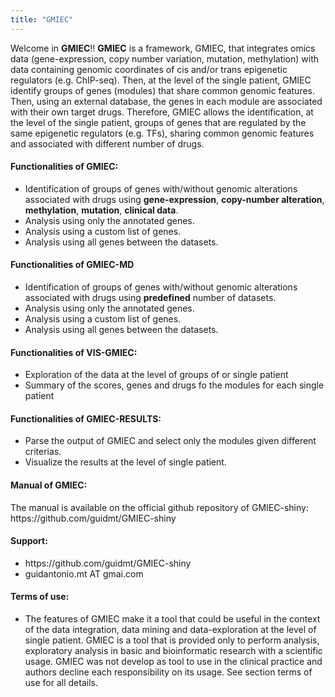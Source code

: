 ```yaml
---
title: "GMIEC"
---
```

  
Welcome in **GMIEC**!! **GMIEC** is a framework, GMIEC, that integrates omics data (gene-expression, copy number variation, mutation, methylation) with data containing genomic coordinates of cis and/or trans epigenetic regulators (e.g. ChIP-seq). Then, at the level of the single patient, GMIEC identify groups of genes (modules) that share common genomic features. Then, using an external database, the genes in each module are associated with their own target drugs. Therefore, GMIEC allows the identification, at the level of the single patient, groups of genes that are regulated by the same epigenetic regulators (e.g. TFs), sharing common genomic features and associated with different number of drugs.

#### **Functionalities of GMIEC:**

- Identification of groups of genes with/without genomic alterations associated with drugs using **gene-expression**, **copy-number alteration**, **methylation**, **mutation**, **clinical data**.
- Analysis using only the annotated genes.
- Analysis using a custom list of genes.
- Analysis using all genes between the datasets.

#### **Functionalities of GMIEC-MD**
- Identification of groups of genes with/without genomic alterations associated with drugs using **predefined** number of datasets.
- Analysis using only the annotated genes.
- Analysis using a custom list of genes.
- Analysis using all genes between the datasets.

#### **Functionalities of VIS-GMIEC:**
- Exploration of the data at the level of groups of or single patient
- Summary of the scores, genes and drugs fo the modules for each single patient

#### **Functionalities of GMIEC-RESULTS:**
- Parse the output of GMIEC and select only the modules given different criterias.
- Visualize the results at the level of single patient.

#### **Manual of GMIEC:** 
The manual is available on the official github repository of GMIEC-shiny: https://github.com/guidmt/GMIEC-shiny

#### **Support:** 
-  https://github.com/guidmt/GMIEC-shiny
-  guidantonio.mt AT gmai.com

#### **Terms of use:** 
-  The features of GMIEC make it a tool that could be useful in the context of the data integration, data mining and data-exploration at the level of single patient. GMIEC is a tool that is provided only to perform analysis, exploratory analysis in basic and bioinformatic research with a scientific usage. GMIEC was not develop as tool to use in the clinical practice and authors decline each responsibility on its usage. See section terms of use for all details.




